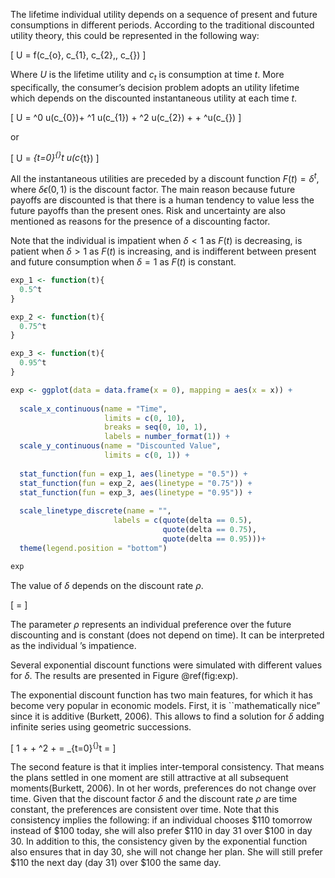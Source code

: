 The lifetime individual utility depends on a sequence of present and future consumptions in different periods. According to the traditional discounted utility theory, this could be represented in the following way:

\[
U = f(c_{o}, c_{1}, c_{2},\dots, c_{\infty})
\]

Where $U$ is the lifetime utility and $c_{t}$ is consumption at time $t$. More specifically, the consumer's decision problem adopts an utility lifetime which depends on the discounted instantaneous utility at each time $t$.

\[
U = \delta^0 u(c_{0})+ \delta^1 u(c_{1}) + \delta^2 u(c_{2}) + \dots + \delta^\infty u(c_{\infty})
\]

or

\[
U = \sum_{t=0}^{\infty}\delta^t u(c_{t})
\]

All the instantaneous utilities are preceded by a discount function $F(t) = \delta^t$, where $\delta \epsilon(0,1)$ is the discount factor. The main reason because future payoffs are discounted is that there is a human tendency to value less the future payoffs than the present ones. Risk and uncertainty are also mentioned as reasons for the presence of a discounting factor.

Note that the individual is impatient when $\delta<1$ as $F(t)$ is decreasing, is patient when $\delta>1$ as $F(t)$ is increasing, and is indifferent between present and future consumption when $\delta=1$ as $F(t)$ is constant.

```r

exp_1 <- function(t){
  0.5^t
}

exp_2 <- function(t){
  0.75^t
}

exp_3 <- function(t){
  0.95^t
}

exp <- ggplot(data = data.frame(x = 0), mapping = aes(x = x)) +
  
  scale_x_continuous(name = "Time",
                     limits = c(0, 10),
                     breaks = seq(0, 10, 1),
                     labels = number_format(1)) +
  scale_y_continuous(name = "Discounted Value",
                     limits = c(0, 1)) +
  
  stat_function(fun = exp_1, aes(linetype = "0.5")) +
  stat_function(fun = exp_2, aes(linetype = "0.75")) +
  stat_function(fun = exp_3, aes(linetype = "0.95")) +
  
  scale_linetype_discrete(name = "",
                       labels = c(quote(delta == 0.5),
                                  quote(delta == 0.75),
                                  quote(delta == 0.95)))+
  theme(legend.position = "bottom")

exp

```

The value of $\delta$ depends on the discount rate $\rho$.

\[
\delta = \frac{1}{1+\rho}
\] 
  
The parameter $\rho$ represents an individual preference over the future discounting and is constant (does not depend on time). It can be interpreted as the individual 's impatience.

Several exponential discount functions were simulated with different values for $\delta$. The results are presented in Figure \@ref(fig:exp).

The exponential discount function has two main features, for which it has become very popular in economic models. First, it is ``mathematically nice" since it is additive (Burkett, 2006). This allows to find a solution for $\delta$ adding infinite series using geometric successions.

\[
1 + \delta + \delta^2 + \dots = \sum_{t=0}^{\infty}\delta^t = \frac{1}{1 - \delta}
\]   

The second feature is that it implies inter-temporal consistency. That means the plans settled in one moment are still attractive at all subsequent moments(Burkett, 2006). In ot her words, preferences do not change over time. Given that the discount factor $\delta$ and the discount rate $\rho$ are time constant, the preferences are consistent over time. Note that this consistency implies the following: if an individual chooses \$110 tomorrow instead of \$100 today, she will also prefer \$110 in day 31 over \$100 in day 30. In addition to this, the consistency given by the exponential function also ensures that in day 30, she will not change her plan. She will still prefer \$110 the next day (day 31) over \$100 the same day. 
